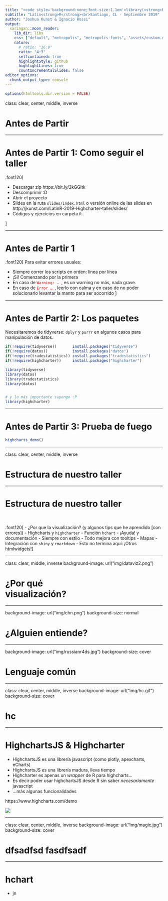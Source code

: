 ```yaml
---
title: "<code style='background:none;font-size:1.1em'>library(<strong>highcharter</strong>)</code><br>¡De principiante a experto!"
subtitle: "Latin<strong>R</strong><br>Santiago, CL - Septiembre 2019"
author: "Joshua Kunst & Ignacio Rossi"
output:
  xaringan::moon_reader:
    lib_dir: libs
    css: ["default", "metropolis", "metropolis-fonts", "assets/custom.css"]
    nature:
      # ratio: "16:9"
      ratio: "4:3"
      selfcontained: true
      highlightStyle: github
      highlightLines: true
      countIncrementalSlides: false
editor_options: 
  chunk_output_type: console
---
```


```r
options(htmltools.dir.version = FALSE)
```

class: clear, center, middle, inverse

# Antes de Partir

---

# Antes de Partir 1: Como seguir el taller

.font120[
<br>

- Descargar zip https://bit.ly/2kGGltk
- Descomprimir :D
- Abrir el proyecto
- Slides en la ruta `slides/index.html` o versión online de las 
slides en http://jkunst.com/LatinR-2019-Highcharter-taller/slides/ 
- Códigos y ejercicios en carpeta `R`

]


---

# Antes de Partir 1

.font120[
Para evitar errores usuales:

- Siempre correr los scripts en orden: línea por línea
- ¡Sí! Comenzando por la primera
- En caso de <code style="color:red">Warning: ... </code>, es un
warning no más, nada grave.
- En caso de <code style="color:red">Error ... </code>, leerlo con calma y en
caso de no poder solucionarlo levantar la manto para ser socorrido
]

---

# Antes de Partir 2: Los paquetes

Necesitaremos de tidyverse: `dplyr` y `purrr` en algunos casos para
manipulación de datos.

```r
if(!require(tidyverse))       install.packages("tidyverse")
if(!require(datos))           install.packages("datos")
if(!require(tradestatistics)) install.packages("tradestatistics")
if(!require(highcharter))     install.packages("highcharter")

library(tidyverse)
library(datos)
library(tradestatistics)
library(datos)


# y lo más importante supongo :P
library(highcharter)
```


---

# Antes de Partir 3: Prueba de fuego

```r
highcharts_demo()
```


---

class: clear, center, middle, inverse

# Estructura de nuestro taller


---

# Estructura de nuestro taller

<br>

.font120[
- ¿Por que la visualización? (y algunos tips que he aprendido [con errores])
- Highcharts y `highcharter` 
- Función `hchart`
- ¡Ayuda! y documentación
- Siempre con estilo
- Todo mejora con tooltips
- Mapas
- Integración con `shiny` y `rmarkdown`
- Esto no termina aquí: ¡Otros htmlwidgets!
]

---

class: clear, middle, inverse
background-image: url("img/dataviz2.png")

# ¿Por qué<br>visualización?

---

background-image: url("img/chn.png")
background-size: normal

# ¿Alguien entiende?

---

background-image: url("img/russianr4ds.jpg")
background-size: cover

# Lenguaje común


---

class: clear, center, middle, inverse
background-image: url("img/hc.gif")
background-size: cover

# hc <!-- <span id="brand">h|1i|0g|3h|2c|1h|2a|1r|3t|2e|1r</span> -->

---

# HighchartsJS & Highcharter

- HighchartsJS es una librería javascript (como plotly, apexcharts, eCharts)
- HighchartsJS es una librería madura, lleva tiempo
- Highcharter es apenas un _wrapper_ de R para highcharts...
- Es decir poder usar highchartsJS desde R sin saber _necesariamente_ javascript
- ...más algunas funcionalidades


https://www.highcharts.com/demo

![](img/highcharts.png)

---

class: clear, center, middle, inverse
background-image: url("img/magic.jpg")
background-size: cover

# dfsadfsd fasdfsadf


---

# hchart

- jn
